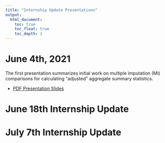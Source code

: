 ```yaml
---
title: "Internship Update Presentations"
output: 
  html_document: 
    toc: true
    toc_float: true
    toc_depth: 1
---
```


# June 4th, 2021

The first presentation summarizes initial work on multiple imputation (MI) comparisons for calculating "adjusted" aggregate summary statistics. 

* <a href="https://centerforassessment.github.io/Internship_2021/articles/CFA-Internship-Presentation_20210604.pdf" target="_blank">PDF Presentation Slides</a>


# June 18th Internship Update


# July 7th Internship Update
